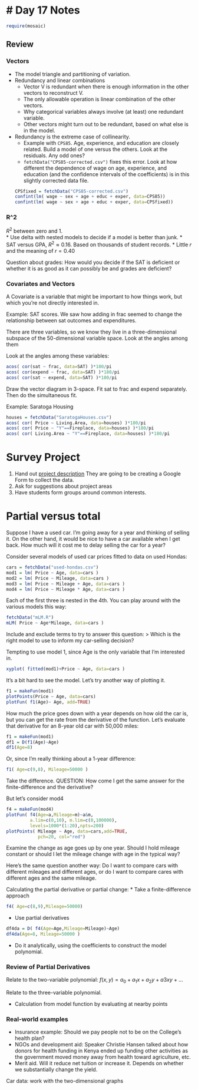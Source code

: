 # Day 17 Notes 
================================

```r
require(mosaic)
```



## Review

### Vectors

* The model triangle and partitioning of variation.
* Redundancy and linear combinations
    * Vector V is redundant when there is enough information in the other vectors to reconstruct V.
    * The only allowable operation is linear combination of the other vectors.
    * Why categorical variables always involve (at least) one redundant variable.
    * Other vectors might turn out to be redundant, based on what else is in the model.
* Redundancy is the extreme case of collinearity.
    * Example with `CPS85`.  Age, experience, and education are closely related.  Build a model of one versus the others.  Look at the residuals.  Any odd ones?
    * `fetchData("CPS85-corrected.csv")` fixes this error.  Look at how different the dependence of wage on age, experience, and education (and the confidence intervals of the coefficients) is in this slightly corrected data file.
```r
CPSfixed = fetchData("CPS85-corrected.csv")
confint(lm( wage ~ sex + age + educ + exper, data=CPS85))
confint(lm( wage ~ sex + age + educ + exper, data=CPSfixed))
```

### R^2
$R^2$ between zero and 1.  
* Use delta with nested models to decide if a model is better than junk.
* SAT versus GPA, $R^2 \approx 0.16$.  Based on thousands of student records.
* Little $r$ and the meaning of $r=0.40$

Question about grades: How would you decide if the SAT is deficient or whether it is as good as it can possibly be and grades are deficient?

### Covariates and Vectors

A Covariate is a variable that might be important to how things work, but which you're not directly interested in.

Example: SAT scores.
We saw how adding in frac seemed to change the relationship between sat outcomes and expenditures.  

There are three variables, so we know they live in a three-dimensional subspace of the 50-dimensional variable space.  Look at the angles among them

Look at the angles among these variables:
```r
acos( cor(sat ~ frac, data=SAT) )*180/pi
acos( cor(expend ~ frac, data=SAT) )*180/pi
acos( cor(sat ~ expend, data=SAT) )*180/pi
```

Draw the vector diagram in 3-space.
Fit sat to frac and expend separately.
Then do the simultaneous fit.

Example: Saratoga Housing
```r
houses = fetchData("SaratogaHouses.csv")
acos( cor( Price ~ Living.Area, data=houses) )*180/pi
acos( cor( Price ~ "Y"==Fireplace, data=houses) )*180/pi    
acos( cor( Living.Area ~ "Y"==Fireplace, data=houses) )*180/pi
```


Survey Project
===============

1. Hand out [project description](http://dl.dropbox.com/u/5098197/Exercises/HTML/ISM-ISM-Spring-2011-Term-Project/ISM-ISM-Spring-2011-Term-Project-A.html?access=ISM3) They are going to be creating a Google Form to collect the data.
2. Ask for suggestions about project areas
3. Have students form groups around common interests. 


Partial versus total
===============

Suppose I have a used car.  I'm going away for a year and thinking of selling it.  On the other hand, it would be nice to have a car available when I get back.  How much will it cost me to delay selling the car for a year?

Consider several models of used car prices fitted to data on used Hondas:
```r
cars = fetchData("used-hondas.csv")
mod1 = lm( Price ~ Age, data=cars )
mod2 = lm( Price ~ Mileage, data=cars )
mod3 = lm( Price ~ Mileage + Age, data=cars )
mod4 = lm( Price ~ Mileage * Age, data=cars )
```

Each of the first three is nested in the 4th.  You can play around with the various models this way:
```r
fetchData("mLM.R")
mLM( Price ~ Age*Mileage, data=cars )
```
Include and exclude terms to try to answer this question:
> Which is the right model to use to inform my car-selling decision?

Tempting to use model 1, since Age is the only variable that I'm interested in.
```r
xyplot( fitted(mod1)+Price ~ Age, data=cars )
```

It's a bit hard to see the model.  Let's try another way of plotting it.
```r
f1 = makeFun(mod1)
plotPoints(Price ~ Age, data=cars)
plotFun( f1(Age)~ Age, add=TRUE)
```
How much the price goes down with a year depends on how old the car is, but you can get the rate from the derivative of the function.  Let's evaluate that derivative for an 8-year old car with 50,000 miles:
```r
f1 = makeFun(mod1)
df1 = D(f1(Age)~Age)
df1(Age=8)
```
Or, since I'm really thinking about a 1-year difference:
```r
f1( Age=c(9,8), Mileage=50000 )
```
Take the difference.
QUESTION: How come I get the same answer for the finite-difference and the derivative?

But let's consider mod4
```r
f4 = makeFun(mod4)
plotFun( f4(Age=a,Mileage=m)~a&m, 
         a.lim=c(0,10), m.lim=c(0,100000),
         levels=1000*(1:20),npts=200)
plotPoints( Mileage ~ Age, data=cars,add=TRUE,
            pch=20, col="red")
```

Examine the change as age goes up by one year.  Should I hold mileage constant or should I let the mileage change with age in the typical way?  

Here's the same question another way: Do I want to compare cars with different mileages and different ages, or do I want to compare cares with different ages and the same mileage.

Calculating the partial derivative or partial change:
* Take a finite-difference approach 
```r
f4( Age=c(8,9),Mileage=50000)
```

* Use partial derivatives
```r
df4da = D( f4(Age=Age,Mileage=Mileage)~Age)
df4da(Age=8, Mileage=50000 )
```

* Do it analytically, using the coefficients to construct the model polynomial.


### Review of Partial Derivatives

Relate to the two-variable polynomial: $f(x,y) = a_0 + a_1 x + a_2 y + a3 x y + ...$

Relate to the three-variable polynomial.

* Calculation from model function by evaluating at nearby points

### Real-world examples

* Insurance example: Should we pay people not to be on the College's health plan?
* NGOs and development aid: Speaker Christie Hansen talked about how donors for health funding in Kenya ended up funding other activities as the government moved money away from health toward agriculture, etc.
* Merit aid. Will it reduce net tuition or increase it. Depends on whether we substantially change the yield.


Car data: work with the two-dimensional graphs